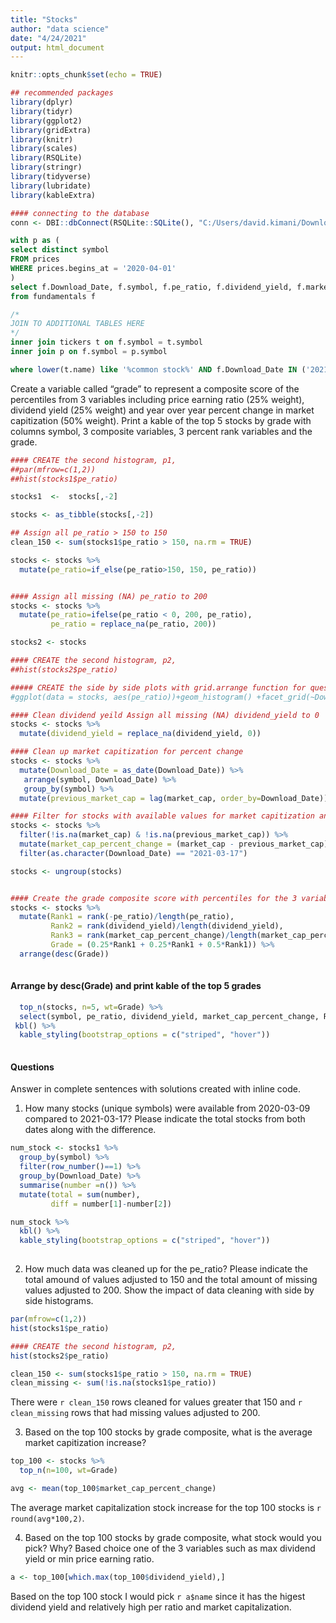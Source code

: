 ---
title: "Stocks"
author: "data science"
date: "4/24/2021"
output: html_document
---

```{r setup, include=FALSE}
knitr::opts_chunk$set(echo = TRUE)

## recommended packages
library(dplyr)
library(tidyr)
library(ggplot2)
library(gridExtra)
library(knitr)
library(scales)
library(RSQLite)
library(stringr)
library(tidyverse)
library(lubridate)
library(kableExtra)

#### connecting to the database
conn <- DBI::dbConnect(RSQLite::SQLite(), "C:/Users/david.kimani/Downloads/us_stocks.sqlite")


```

```{sql connection=conn, output.var="stocks"}
with p as (
select distinct symbol
FROM prices
WHERE prices.begins_at = '2020-04-01'
)
select f.Download_Date, f.symbol, f.pe_ratio, f.dividend_yield, f.market_cap, t.symbol, t.name, t.country, t.state, t.list_date
from fundamentals f 

/*
JOIN TO ADDITIONAL TABLES HERE
*/
inner join tickers t on f.symbol = t.symbol 
inner join p on f.symbol = p.symbol

where lower(t.name) like '%common stock%' AND f.Download_Date IN ('2021-03-17','2020-03-09')

```


Create a variable called “grade” to represent a composite score of the percentiles from 3 variables including price earning ratio (25% weight), dividend yield (25% weight) and year over year percent change in market capitization (50% weight). Print a kable of the top 5 stocks by grade with columns symbol, 3 composite variables, 3 percent rank variables and the grade.



```{r}
#### CREATE the second histogram, p1,
##par(mfrow=c(1,2))
##hist(stocks1$pe_ratio)

stocks1  <-  stocks[,-2]

stocks <- as_tibble(stocks[,-2])

## Assign all pe_ratio > 150 to 150
clean_150 <- sum(stocks1$pe_ratio > 150, na.rm = TRUE)

stocks <- stocks %>% 
  mutate(pe_ratio=if_else(pe_ratio>150, 150, pe_ratio))


#### Assign all missing (NA) pe_ratio to 200
stocks <- stocks %>% 
  mutate(pe_ratio=ifelse(pe_ratio < 0, 200, pe_ratio),
         pe_ratio = replace_na(pe_ratio, 200)) 

stocks2 <- stocks

#### CREATE the second histogram, p2,
##hist(stocks2$pe_ratio)

##### CREATE the side by side plots with grid.arrange function for question 2
#ggplot(data = stocks, aes(pe_ratio))+geom_histogram() +facet_grid(~Download_Date)

#### Clean dividend yeild Assign all missing (NA) dividend_yield to 0
stocks <- stocks %>% 
  mutate(dividend_yield = replace_na(dividend_yield, 0))

#### Clean up market capitization for percent change
stocks <- stocks %>% 
  mutate(Download_Date = as_date(Download_Date)) %>% 
   arrange(symbol, Download_Date) %>% 
   group_by(symbol) %>% 
  mutate(previous_market_cap = lag(market_cap, order_by=Download_Date))

#### Filter for stocks with available values for market capitization and previous_market_cap, so no missing market capitization values
stocks <- stocks %>% 
  filter(!is.na(market_cap) & !is.na(previous_market_cap)) %>% 
  mutate(market_cap_percent_change = (market_cap - previous_market_cap)/previous_market_cap) %>% 
  filter(as.character(Download_Date) == "2021-03-17") 

stocks <- ungroup(stocks)


#### Create the grade composite score with percentiles for the 3 variable use dplyr percent_rank function
stocks <- stocks %>% 
  mutate(Rank1 = rank(-pe_ratio)/length(pe_ratio),
         Rank2 = rank(dividend_yield)/length(dividend_yield),
         Rank3 = rank(market_cap_percent_change)/length(market_cap_percent_change),
         Grade = (0.25*Rank1 + 0.25*Rank1 + 0.5*Rank1)) %>% 
  arrange(desc(Grade))
  

```

#### Arrange by desc(Grade) and print kable of the top 5 grades

```{r}
  top_n(stocks, n=5, wt=Grade) %>% 
  select(symbol, pe_ratio, dividend_yield, market_cap_percent_change, Rank1, Rank2, Rank3, Grade) %>% 
 kbl() %>% 
  kable_styling(bootstrap_options = c("striped", "hover"))
  

```

#### Questions
Answer in complete sentences with solutions created with inline code.

1. How many stocks (unique symbols) were available from 2020-03-09 compared to 2021-03-17? Please indicate the total stocks from both dates along with the difference.
```{r}
num_stock <- stocks1 %>% 
  group_by(symbol) %>% 
  filter(row_number()==1) %>% 
  group_by(Download_Date) %>% 
  summarise(number =n()) %>% 
  mutate(total = sum(number),
         diff = number[1]-number[2]) 

num_stock %>% 
  kbl() %>% 
  kable_styling(bootstrap_options = c("striped", "hover"))
  


```


2. How much data was cleaned up for the pe_ratio? Please indicate the total amound of values adjusted to 150 and the total amount of missing values adjusted to 200. Show the impact of data cleaning with side by side histograms.

```{r}
par(mfrow=c(1,2))
hist(stocks1$pe_ratio)

#### CREATE the second histogram, p2,
hist(stocks2$pe_ratio)

clean_150 <- sum(stocks1$pe_ratio > 150, na.rm = TRUE)
clean_missing <- sum(!is.na(stocks1$pe_ratio))

```

There were `r clean_150` rows cleaned for values greater that 150 and `r clean_missing` rows that had missing values adjusted to 200.

3. Based on the top 100 stocks by grade composite, what is the average market capitization increase?

```{r}
top_100 <- stocks %>% 
  top_n(n=100, wt=Grade) 

avg <- mean(top_100$market_cap_percent_change)

```

The average market capitalization stock increase for the top 100 stocks is `r round(avg*100,2)`. 



4. Based on the top 100 stocks by grade composite, what stock would you pick? Why? Based choice one of the 3 variables such as max dividend yield or min price earning ratio.

```{r}
a <- top_100[which.max(top_100$dividend_yield),]


```


Based on the top 100 stock I would pick `r a$name` since it has the higest dividend yield and relatively high per ratio and market capitalization.






















